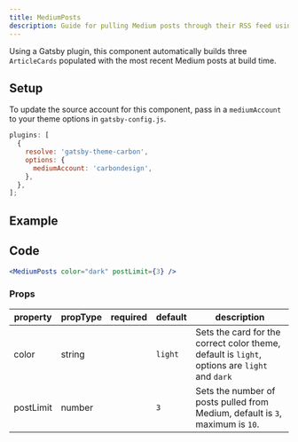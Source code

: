 ```yaml
---
title: MediumPosts
description: Guide for pulling Medium posts through their RSS feed using a Gatsby plugin.
---
```


<PageDescription>

Using a Gatsby plugin, this component automatically builds three `ArticleCards` populated with the most recent Medium posts at build time.

</PageDescription>

## Setup

To update the source account for this component, pass in a `mediumAccount` to your theme options in `gatsby-config.js`.

```js
plugins: [
  {
    resolve: 'gatsby-theme-carbon',
    options: {
      mediumAccount: 'carbondesign',
    },
  },
];
```

## Example

<MediumPosts color="dark" postLimit={3} />

## Code

```jsx path=components/MediumPosts/MediumPosts.js src=https://github.com/carbon-design-system/gatsby-theme-carbon/tree/main/packages/gatsby-theme-carbon/src/components/MediumPosts
<MediumPosts color="dark" postLimit={3} />
```

### Props

| property | propType | required | default | description                                                                                   |
| -------- | -------- | -------- | ------- | --------------------------------------------------------------------------------------------- |
| color    | string   |          | `light` | Sets the card for the correct color theme, default is `light`, options are `light` and `dark` |
| postLimit    | number   |          | `3`     | Sets the number of posts pulled from Medium, default is `3`, maximum is `10`.                 |
